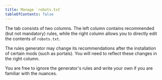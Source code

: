 ```yaml
---
title: Manage `robots.txt`
tableOfContents: false
---
```


The tab consists of two columns. The left column contains recommended (but not mandatory) rules, while the right column allows you to directly edit the contents of `robots.txt`.

The rules generator may change its recommendations after the installation of certain mods (such as portals). You will need to reflect these changes in the right column.

You are free to ignore the generator's rules and write your own if you are familiar with the nuances.
